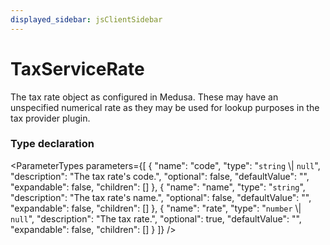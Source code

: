 ```yaml
---
displayed_sidebar: jsClientSidebar
---
```



# TaxServiceRate

The tax rate object as configured in Medusa. These may have an unspecified
numerical rate as they may be used for lookup purposes in the tax provider
plugin.

### Type declaration

<ParameterTypes parameters={[
  {
    "name": "code",
    "type": "`string` \\| `null`",
    "description": "The tax rate's code.",
    "optional": false,
    "defaultValue": "",
    "expandable": false,
    "children": []
  },
  {
    "name": "name",
    "type": "`string`",
    "description": "The tax rate's name.",
    "optional": false,
    "defaultValue": "",
    "expandable": false,
    "children": []
  },
  {
    "name": "rate",
    "type": "`number` \\| `null`",
    "description": "The tax rate.",
    "optional": true,
    "defaultValue": "",
    "expandable": false,
    "children": []
  }
]} />
